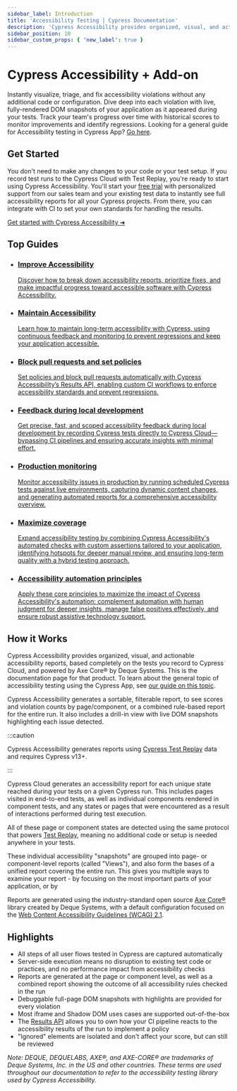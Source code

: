 ```yaml
---
sidebar_label: Introduction
title: 'Accessibility Testing | Cypress Documentation'
description: 'Cypress Accessibility provides organized, visual, and actionable accessibility reports, based completely on the tests you record to Cypress Cloud, and powered by Axe Core® by Deque Systems.'
sidebar_position: 10
sidebar_custom_props: { 'new_label': true }
---
```


# Cypress Accessibility <Badge type="success">+ Add-on</Badge>

Instantly visualize, triage, and fix accessibility violations without any additional code or configuration.
Dive deep into each violation with live, fully-rendered DOM snapshots of your application as it appeared during your tests.
Track your team's progress over time with historical scores to monitor improvements and identify regressions.
Looking for a general guide for Accessibility testing in Cypress App? [Go here](/app/guides/accessibility-testing).

<Btn
  label="Request trial ➜"
  variant="indigo-dark"
  href="https://www.cypress.io/accessibility?utm_medium=intro-cta&utm_source=docs.cypress.io&utm_content=Request%20trial"
/>
<Btn
  label="See a demo"
  icon="action-play-small"
  href="https://www.loom.com/share/eedb1d18c22942d39a5ed2471ae72788?sid=e39f791e-c0b3-4efc-9770-cbfac403c3b9"
/>
<Btn
  label=" Explore an example project"
  icon="cypress-accessibility-outline"
  href="https://on.cypress.io/rwa-accessibility-views?utm_source=docs.cypress.io&utm_medium=intro-cta&utm_content=Explore%20an%20example%20project"
/>

<DocsImage
  src="/img/accessibility/get-started/cypress-accessibility-overview.png"
  alt="A graphic showing the Cypress Accessibility dashboard including list of rules, views, and the user interface showing how devtools can be used"
  noBorder={true}
/>

## Get Started

You don't need to make any changes to your code or your test setup. If you record test runs to the Cypress Cloud with Test Replay, you're ready to start using Cypress Accessibility.
You'll start your [free trial](https://www.cypress.io/accessibility?utm_medium=intro-cta&utm_source=docs.cypress.io&utm_content=Request%20trial) with personalized support
from our sales team and your existing test data to instantly see full accessibility reports for all your Cypress projects.
From there, you can integrate with CI to set your own standards for handling the results.

[Get started with Cypress Accessibility ➜](/accessibility/get-started/setup)

## Top Guides

<ul class="guidesList">
  <li class='card'>
    <a href="/accessibility/guides/improve-accessibility">
      <Icon name="chart-line" />
      <h3>Improve Accessibility</h3>
      <p>Discover how to break down accessibility reports, prioritize fixes, and make impactful progress toward accessible software with Cypress Accessibility.</p>
    </a>
  </li>
  <li class='card'>
    <a href="/accessibility/guides/maintain-accessibility">
      <Icon name="magnifying-glass-chart" />
      <h3>Maintain Accessibility</h3>
      <p>Learn how to maintain long-term accessibility with Cypress, using continuous feedback and monitoring to prevent regressions and keep your application accessible.</p>
    </a>
  </li>
    <li class='card'>
    <a href="/accessibility/guides/block-pull-requests">
      <Icon name="bug-slash" />
      <h3>Block pull requests and set policies</h3>
      <p>Set policies and block pull requests automatically with Cypress Accessibility’s Results API, enabling custom CI workflows to enforce accessibility standards and prevent regressions.</p>
    </a>
  </li>
    <li class='card'>
    <a href="/accessibility/guides/local-development">
      <Icon name="laptop-code" />
      <h3>Feedback during local development</h3>
      <p>Get precise, fast, and scoped accessibility feedback during local development by recording Cypress tests directly to Cypress Cloud—bypassing CI pipelines and ensuring accurate insights with minimal effort.</p>
    </a>
  </li>
    <li class='card'>
    <a href="/accessibility/guides/production-monitoring">
      <Icon name="user-shield" />
      <h3>Production monitoring</h3>
      <p>Monitor accessibility issues in production by running scheduled Cypress tests against live environments, capturing dynamic content changes, and generating automated reports for a comprehensive accessibility overview.</p>
    </a>
  </li>
    <li class='card'>
    <a href="/accessibility/guides/maximize-coverage">
      <Icon name="circle-half-stroke" />
      <h3>Maximize coverage</h3>
      <p>Expand accessibility testing by combining Cypress Accessibility's automated checks with custom assertions tailored to your application, identifying hotspots for deeper manual review, and ensuring long-term quality with a hybrid testing approach.</p>
    </a>
  </li>
    <li class='card'>
    <a href="/accessibility/guides/accessibility-automation">
      <Icon name="book-open-reader" />
      <h3>Accessibility automation principles</h3>
      <p>Apply these core principles to maximize the impact of Cypress Accessibility's automation: complement automation with human judgment for deeper insights, manage false positives effectively, and ensure robust assistive technology support.</p>
    </a>
  </li>
</ul>

## How it Works

Cypress Accessibility provides organized, visual, and actionable accessibility reports, based completely on the tests you record to Cypress Cloud, and powered by Axe Core® by Deque Systems. This is the documentation page for that product. To learn about the general topic of accessibility testing using the Cypress App, see [our guide on this topic](/app/guides/accessibility-testing).

Cypress Accessibility generates a sortable, filterable report, to see scores and violation counts by page/component, or a combined rule-based report for the entire run. It also includes a drill-in view with live DOM snapshots highlighting each issue detected.

:::caution

Cypress Accessibility generates reports using [Cypress Test Replay](/cloud/features/test-replay) data and requires Cypress v13+.

:::

Cypress Cloud generates an accessibility report for each unique state reached during your tests on a given Cypress run. This includes pages visited in end-to-end tests, as well as individual components rendered in component tests, and any states or pages that were encountered as a result of interactions performed during test execution.

All of these page or component states are detected using the same protocol that powers [Test Replay](/cloud/features/test-replay), meaning no additional code or setup is needed anywhere in your tests.

These individual accessibility "snapshots" are grouped into page- or component-level reports (called "Views"), and also form the bases of a unified report covering the entire run. This gives you multiple ways to examine your report - by focusing on the most important parts of your application, or by

Reports are generated using the industry-standard open source [Axe Core®](https://github.com/dequelabs/axe-core) library created by Deque Systems, with a default configuration focused on the [Web Content Accessibility Guidelines (WCAG) 2.1](https://www.w3.org/WAI/standards-guidelines/wcag/).

## Highlights

- All steps of all user flows tested in Cypress are captured automatically
- Server-side execution means no disruption to existing test code or practices, and no performance impact from accessibility checks
- Reports are generated at the page or component level, as well as a combined report showing the outcome of all accessibility rules checked in the run
- Debuggable full-page DOM snapshots with highlights are provided for every violation
- Most iframe and Shadow DOM uses cases are supported out-of-the-box
- The [Results API](/accessibility/results-api) allows you to own how your CI pipeline reacts to the accessibility results of the run to implement a policy
- "Ignored" elements are isolated and don't affect your score, but can still be reviewed

_Note: DEQUE, DEQUELABS, AXE®, and AXE-CORE® are trademarks of Deque Systems, Inc. in the US and other countries. These terms are used throughout our documentation to refer to the accessibility testing library used by Cypress Accessibility._
